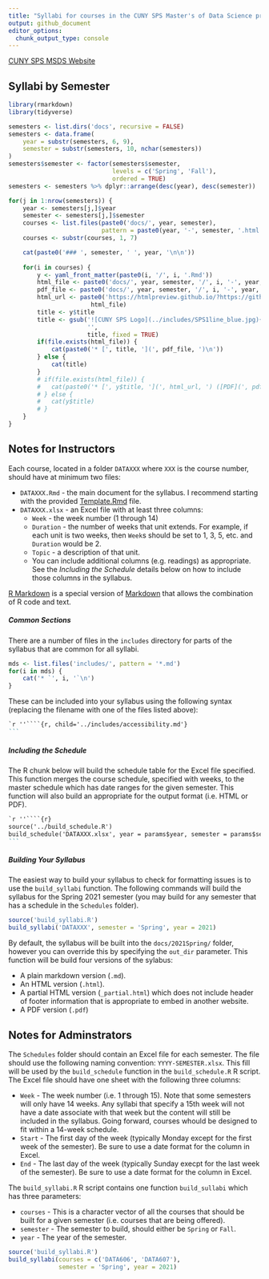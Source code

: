 ```yaml
---
title: "Syllabi for courses in the CUNY SPS Master's of Data Science program"
output: github_document
editor_options: 
  chunk_output_type: console
---
```


[CUNY SPS MSDS Website](https://sps.cuny.edu/academics/graduate/master-science-data-science-ms)

## Syllabi by Semester

```r
library(rmarkdown)
library(tidyverse)

semesters <- list.dirs('docs', recursive = FALSE) 
semesters <- data.frame(
	year = substr(semesters, 6, 9),
	semester = substr(semesters, 10, nchar(semesters))
)
semesters$semester <- factor(semesters$semester, 
							 levels = c('Spring', 'Fall'),
							 ordered = TRUE)
semesters <- semesters %>% dplyr::arrange(desc(year), desc(semester))

for(j in 1:nrow(semesters)) {
	year <- semesters[j,]$year
	semester <- semesters[j,]$semester
	courses <- list.files(paste0('docs/', year, semester),
						  pattern = paste0(year, '-', semester, '.html'))
	courses <- substr(courses, 1, 7)

	cat(paste0('### ', semester, ' ', year, '\n\n'))
	
	for(i in courses) {
		y <- yaml_front_matter(paste0(i, '/', i, '.Rmd'))
		html_file <- paste0('docs/', year, semester, '/', i, '-', year, '-', semester, '.html')
		pdf_file <- paste0('docs/', year, semester, '/', i, '-', year, '-', semester, '.pdf')
		html_url <- paste0('https://htmlpreview.github.io/?https://github.com/CUNY-MSDS/syllabi/blob/main/',
					   html_file)
		title <- y$title
		title <- gsub('![CUNY SPS Logo](../includes/SPS1line_blue.jpg){width=6.5in}  \n',
					  '',
					  title, fixed = TRUE)
		if(file.exists(html_file)) {
			cat(paste0('* [', title, '](', pdf_file, ')\n'))
		} else {
			cat(title)
		}
		# if(file.exists(html_file)) {
		# 	cat(paste0('* [', y$title, '](', html_url, ') ([PDF](', pdf_file, '))\n'))
		# } else {
		# 	cat(y$title)
		# }
	}
}
```


## Notes for Instructors

Each course, located in a folder `DATAXXX` where `XXX` is the course number, should have at minimum two files:

* `DATAXXX.Rmd` - the main document for the syllabus. I recommend starting with the provided [Template.Rmd](Template.Rmd) file.
* `DATAXXX.xlsx` - an Excel file with at least three columns:
	* `Week` - the week number (1 through 14)
	* `Duration` - the number of weeks that unit extends. For example, if each unit is two weeks, then `Week`s should be set to 1, 3, 5, etc. and `Duration` would be 2.
	* `Topic` - a description of that unit.
	* You can include additional columns (e.g. readings) as appropriate. See the *Including the Schedule* details below on how to include those columns in the syllabus.

[R Markdown](https://rmarkdown.rstudio.com) is a special version of [Markdown](https://daringfireball.net/projects/markdown/) that allows the combination of R code and text.


##### Common Sections

There are a number of files in the `includes` directory for parts of the syllabus that are common for all syllabi.

```r
mds <- list.files('includes/', pattern = '*.md')
for(i in mds) {
	cat('* `', i, '`\n')
}
```

These can be included into your syllabus using the following syntax (replacing the filename with one of the files listed above):

````markdown
`r ''````{r, child='../includes/accessibility.md'}
```
````

##### Including the Schedule

The R chunk below will build the schedule table for the Excel file specified. This function merges the course schedule, specified with weeks, to the master schedule which has date ranges for the given semester. This function will also build an appropriate for the output format (i.e. HTML or PDF).

````markdown
`r ''````{r}
source('../build_schedule.R')
build_schedule('DATAXXX.xlsx', year = params$year, semester = params$semester)
```
````



##### Building Your Syllabus

The easiest way to build your syllabus to check for formatting issues is to use the `build_syllabi` function. The following commands will build the syllabus for the Spring 2021 semester (you may build for any semester that has a schedule in the `Schedules` folder).

```r
source('build_syllabi.R')
build_syllabi('DATAXXX', semester = 'Spring', year = 2021)
```

By default, the syllabus will be built into the `docs/2021Spring/` folder, however you can override this by specifying the `out_dir` parameter. This function will be build four versions of the sylabus:

* A plain markdown version (`.md`).
* An HTML version (`.html`).
* A partial HTML version (`_partial.html`) which does not include header of footer information that is appropriate to embed in another website.
* A PDF version (`.pdf`)


## Notes for Adminstrators

The `Schedules` folder should contain an Excel file for each semester. The file should use the following naming convention: `YYYY-SEMESTER.xlsx`. This fill will be used by the `build_schedule` function in the `build_schedule.R` R script. The Excel file should have one sheet with the following three columns:

* `Week` - The week number (i.e. 1 through 15). Note that some semesters will only have 14 weeks. Any syllabi that specify a 15th week will not have a date associate with that week but the content will still be included in the syllabus. Going forward, courses whould be designed to fit within a 14-week schedule.
* `Start` - The first day of the week (typically Monday except for the first week of the semester). Be sure to use a date format for the column in Excel.
* `End` - The last day of the week (typically Sunday execpt for the last week of the semester). Be sure to use a date format for the column in Excel.

The `build_syllabi.R` R script contains one function `build_sullabi` which has three parameters:

* `courses` - This is a character vector of all the courses that should be built for a given semester (i.e. courses that are being offered).
* `semester` - The semester to build, should either be `Spring` or `Fall`.
* `year` - The year of the semester.


```r
source('build_syllabi.R')
build_syllabi(courses = c('DATA606', 'DATA607'),
			  semester = 'Spring', year = 2021)
```


